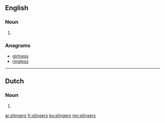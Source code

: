 ==English==

===Noun===
{{head|en|plural}}

# {{plural of|slinger|lang=en}}

===Anagrams===
* [[girlness#English|girlness]]
* [[ringless#English|ringless]]

----

==Dutch==

===Noun===
{{head|nl|noun plural form}}

# {{nl-noun form of|pl|slinger}}

[[ar:slingers]]
[[fr:slingers]]
[[ku:slingers]]
[[my:slingers]]
